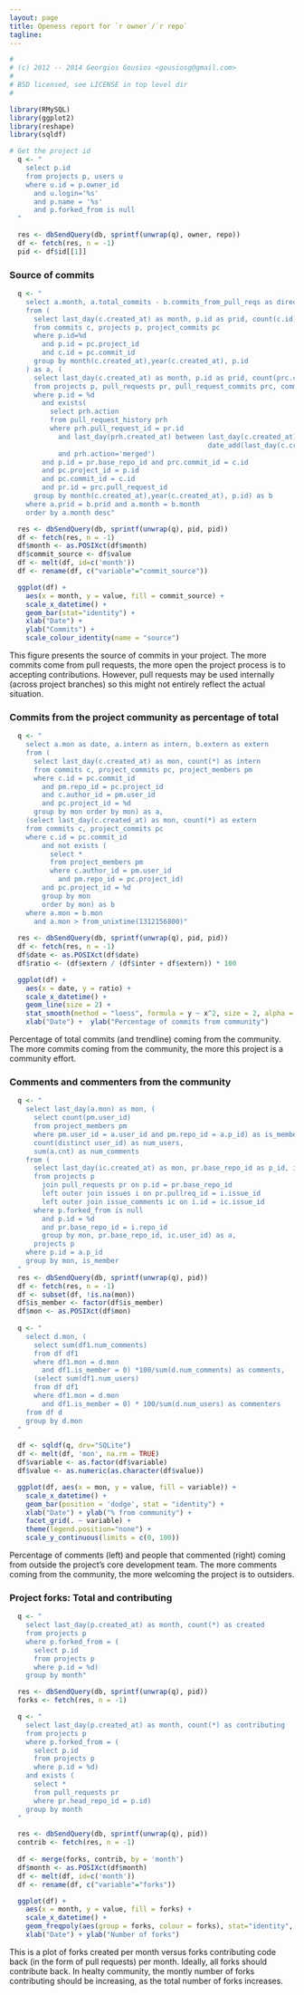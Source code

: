 ```yaml
---
layout: page
title: Openess report for `r owner`/`r repo`
tagline: 
---
```


```r

#
# (c) 2012 -- 2014 Georgios Gousios <gousiosg@gmail.com>
#
# BSD licensed, see LICENSE in top level dir
#

library(RMySQL)
library(ggplot2)
library(reshape)
library(sqldf)

# Get the project id
  q <- "
    select p.id 
    from projects p, users u 
    where u.id = p.owner_id 
      and u.login='%s' 
      and p.name = '%s' 
      and p.forked_from is null
  "

  res <- dbSendQuery(db, sprintf(unwrap(q), owner, repo))
  df <- fetch(res, n = -1)
  pid <- df$id[[1]]
```

### Source of commits
```r

  q <- "
    select a.month, a.total_commits - b.commits_from_pull_reqs as direct, b.commits_from_pull_reqs as pullreq 
    from (
      select last_day(c.created_at) as month, p.id as prid, count(c.id) as total_commits 
      from commits c, projects p, project_commits pc 
      where p.id=%d  
        and p.id = pc.project_id 
        and c.id = pc.commit_id 
      group by month(c.created_at),year(c.created_at), p.id
    ) as a, (
      select last_day(c.created_at) as month, p.id as prid, count(prc.commit_id) as commits_from_pull_reqs 
      from projects p, pull_requests pr, pull_request_commits prc, commits c, project_commits pc 
      where p.id = %d 
        and exists(
          select prh.action 
          from pull_request_history prh 
          where prh.pull_request_id = pr.id 
            and last_day(prh.created_at) between last_day(c.created_at) and 
                                                 date_add(last_day(c.created_at), INTERVAL 1 MONTH) 
            and prh.action='merged') 
        and p.id = pr.base_repo_id and prc.commit_id = c.id 
        and pc.project_id = p.id 
        and pc.commit_id = c.id 
        and pr.id = prc.pull_request_id 
      group by month(c.created_at),year(c.created_at), p.id) as b 
    where a.prid = b.prid and a.month = b.month 
    order by a.month desc"

  res <- dbSendQuery(db, sprintf(unwrap(q), pid, pid))
  df <- fetch(res, n = -1)
  df$month <- as.POSIXct(df$month)
  df$commit_source <- df$value
  df <- melt(df, id=c('month'))
  df <- rename(df, c("variable"="commit_source"))

  ggplot(df) + 
    aes(x = month, y = value, fill = commit_source) + 
    scale_x_datetime() + 
    geom_bar(stat="identity") + 
    xlab("Date") + 
    ylab("Commits") + 
    scale_colour_identity(name = "source")
```

This figure presents the source of commits in your project. The more commits 
come from pull requests, the more open the project process is to accepting 
contributions. However, pull requests may be used internally (across project 
branches) so this might not entirely reflect the actual situation. 

### Commits from the project community as percentage of total
```r
  q <- "
    select a.mon as date, a.intern as intern, b.extern as extern 
    from (
      select last_day(c.created_at) as mon, count(*) as intern 
      from commits c, project_commits pc, project_members pm 
      where c.id = pc.commit_id  
        and pm.repo_id = pc.project_id 
        and c.author_id = pm.user_id 
        and pc.project_id = %d 
      group by mon order by mon) as a, 
    (select last_day(c.created_at) as mon, count(*) as extern 
    from commits c, project_commits pc 
    where c.id = pc.commit_id  
        and not exists (
          select * 
          from project_members pm 
          where c.author_id = pm.user_id 
            and pm.repo_id = pc.project_id) 
        and pc.project_id = %d 
        group by mon 
        order by mon) as b 
    where a.mon = b.mon
      and a.mon > from_unixtime(1312156800)"
  
  res <- dbSendQuery(db, sprintf(unwrap(q), pid, pid))
  df <- fetch(res, n = -1)
  df$date <- as.POSIXct(df$date)
  df$ratio <- (df$extern / (df$inter + df$extern)) * 100

  ggplot(df) + 
    aes(x = date, y = ratio) + 
    scale_x_datetime() + 
    geom_line(size = 2) + 
    stat_smooth(method = "loess", formula = y ~ x^2, size = 2, alpha = 0) + 
    xlab("Date") +  ylab("Percentage of commits from community")

```

Percentage of total commits (and trendline) coming from the community. The more 
commits coming from the community, the more this project is a community effort.

### Comments and commenters from the community
```r
  q <- "
    select last_day(a.mon) as mon, (
      select count(pm.user_id) 
      from project_members pm 
      where pm.user_id = a.user_id and pm.repo_id = a.p_id) as is_member, 
      count(distinct user_id) as num_users, 
      sum(a.cnt) as num_comments  
    from (
      select last_day(ic.created_at) as mon, pr.base_repo_id as p_id, ic.user_id as user_id, count(ic.comment_id) as cnt 
      from projects p 
        join pull_requests pr on p.id = pr.base_repo_id 
        left outer join issues i on pr.pullreq_id = i.issue_id 
        left outer join issue_comments ic on i.id = ic.issue_id 
      where p.forked_from is null 
        and p.id = %d 
        and pr.base_repo_id = i.repo_id 
        group by mon, pr.base_repo_id, ic.user_id) as a, 
      projects p 
    where p.id = a.p_id 
    group by mon, is_member
  "
  res <- dbSendQuery(db, sprintf(unwrap(q), pid))
  df <- fetch(res, n = -1)
  df <- subset(df, !is.na(mon))
  df$is_member <- factor(df$is_member)
  df$mon <- as.POSIXct(df$mon)
  
  q <- "
    select d.mon, (
      select sum(df1.num_comments) 
      from df df1 
      where df1.mon = d.mon 
        and df1.is_member = 0) *100/sum(d.num_comments) as comments, 
      (select sum(df1.num_users) 
      from df df1 
      where df1.mon = d.mon 
        and df1.is_member = 0) * 100/sum(d.num_users) as commenters 
    from df d 
    group by d.mon
  "

  df <- sqldf(q, drv="SQLite")
  df <- melt(df, 'mon', na.rm = TRUE)
  df$variable <- as.factor(df$variable)
  df$value <- as.numeric(as.character(df$value))

  ggplot(df, aes(x = mon, y = value, fill = variable)) + 
    scale_x_datetime() + 
    geom_bar(position = 'dodge', stat = "identity") + 
    xlab("Date") + ylab("% from community") + 
    facet_grid(. ~ variable) + 
    theme(legend.position="none") +
    scale_y_continuous(limits = c(0, 100))

```
Percentage of comments (left) and people that commented (right) coming from 
outside the project's core development team. The more comments coming from the 
community, the more welcoming the project is to outsiders.

### Project forks: Total and contributing
```r
  q <- "
    select last_day(p.created_at) as month, count(*) as created 
    from projects p 
    where p.forked_from = (
      select p.id 
      from projects p 
      where p.id = %d) 
    group by month"

  res <- dbSendQuery(db, sprintf(unwrap(q), pid))
  forks <- fetch(res, n = -1)

  q <- "
    select last_day(p.created_at) as month, count(*) as contributing 
    from projects p 
    where p.forked_from = (
      select p.id 
      from projects p 
      where p.id = %d) 
    and exists (
      select * 
      from pull_requests pr 
      where pr.head_repo_id = p.id) 
    group by month
  "

  res <- dbSendQuery(db, sprintf(unwrap(q), pid))
  contrib <- fetch(res, n = -1)
  
  df <- merge(forks, contrib, by = 'month')
  df$month <- as.POSIXct(df$month)
  df <- melt(df, id=c('month'))
  df <- rename(df, c("variable"="forks"))

  ggplot(df) + 
    aes(x = month, y = value, fill = forks) + 
    scale_x_datetime() + 
    geom_freqpoly(aes(group = forks, colour = forks), stat="identity", size = 2) + 
    xlab("Date") + ylab("Number of forks")
```

This is a plot of forks created per month versus forks contributing code back 
(in the form of pull requests) per month. Ideally, all forks should contribute 
back. In healty community, the montly number of forks contributing should be 
increasing, as the total number of forks increases.

